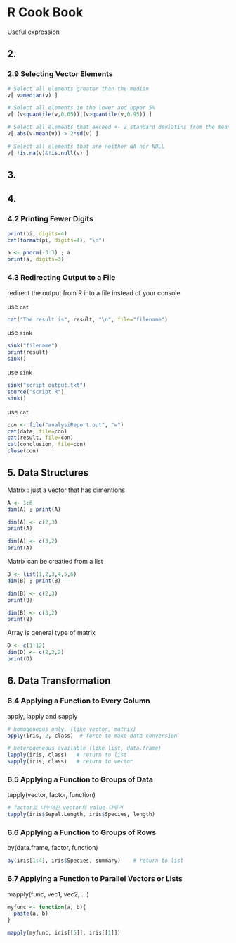 R Cook Book
====================================================

Useful expression

## 2.

### 2.9 Selecting Vector Elements

```r
# Select all elements greater than the median
v[ v>median(v) ]

# Select all elements in the lower and upper 5%
v[ (v<quantile(v,0.05))|(v>quantile(v,0.95)) ]

# Select all elements that exceed +- 2 standard deviatins from the mean
v[ abs(v-mean(v)) > 2*sd(v) ]

# Select all elements that are neither NA nor NULL
v[ !is.na(v)&!is.null(v) ]
```

## 3.

## 4. 

### 4.2 Printing Fewer Digits

```r
print(pi, digits=4)
cat(format(pi, digits=4), "\n")

a <- pnorm(-3:3) ; a
print(a, digits=3)
```

### 4.3 Redirecting Output to a File

redirect the output from R into a file instead of your console

use `cat`
```r
cat("The result is", result, "\n", file="filename")
```

use `sink`
```r
sink("filename")
print(result)
sink()
```

use `sink` 
```r
sink("script_output.txt")
source("script.R")
sink()
```

use `cat`
```r
con <- file("analysiReport.out", "w")
cat(data, file=con)
cat(result, file=con)
cat(conclusion, file=con)
close(con)
```

## 5. Data Structures

Matrix : just a vector that has dimentions

```r
A <- 1:6
dim(A) ; print(A)

dim(A) <- c(2,3)
print(A)

dim(A) <- c(3,2)
print(A)
```

Matrix can be creatied from a list

```r
B <- list(1,2,3,4,5,6)
dim(B) ; print(B)

dim(B) <- c(2,3)
print(B)

dim(B) <- c(3,2)
print(B)
```

Array is general type of matrix

```r
D <- c(1:12)
dim(D) <- c(2,3,2)
print(D)
```

## 6. Data Transformation

### 6.4 Applying a Function to Every Column

apply, lapply and sapply

```r
# homogeneous only. (like vector, matrix)
apply(iris, 2, class)  # force to make data conversion

# heterogeneous available (like list, data.frame)
lapply(iris, class)   # return to list
sapply(iris, class)   # return to vector
```

### 6.5 Applying a Function to Groups of Data

tapply(vector, factor, function)

```r
# factor로 나누어진 vector의 value 다루기
tapply(iris$Sepal.Length, iris$Species, length)
```

### 6.6 Applying a Function to Groups of Rows

by(data.frame, factor, function)

```r
by(iris[1:4], iris$Species, summary)    # return to list

```

### 6.7 Applying a Function to Parallel Vectors or Lists

mapply(func, vec1, vec2, ...)

```r
myfunc <- function(a, b){
  paste(a, b)
}

mapply(myfunc, iris[[5]], iris[[1]])
```

